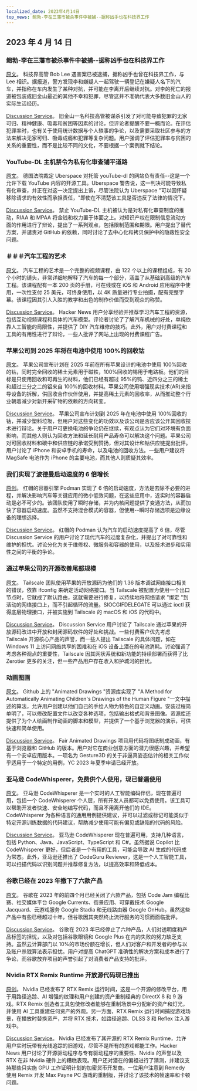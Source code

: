 ```yaml
---
localized_date: 2023年4月14日
top_news: 鲍勃-李在三藩市被杀事件中被捕--据称凶手也在科技界工作
---
```




## 2023 年 4 月 14 日

### 鲍勃-李在三藩市被杀事件中被捕--据称凶手也在科技界工作

[原文](https://missionlocal.org/2023/04/bob-lee-killing-arrest-made-san-francisco/)。
科技界高管 Bob Lee 遇害案已被逮捕，据称凶手也曾在科技界工作，与 Lee 相识。据报道，警方发现李和嫌疑人一起驾驶一辆登记在嫌疑人名下的汽车，并指称在车内发生了某种对抗，并可能在李离开后继续对抗。对李的死亡的报道被包装成旧金山最近的其他不幸和犯罪，尽管这并不准确代表大多数旧金山人的实际生活经历。

[Discussion Service](http://news.ycombinator.com/item?id=35555525)。
旧金山一名科技高管被谋杀引发了对可能导致犯罪的无家可归、精神健康、吸毒和贫困等因素的讨论，但评论者提醒不要一概而论。在评估犯罪率时，也有关于使用统计数据与个人轶事的争论，以及需要采取社区参与的方法来解决无家可归、吸毒成瘾和犯罪等复杂问题。用户强调了评估犯罪率与贫困的关系的重要性，而不是比较不同的文化，不要根据一个案例就下结论。

### YouTube-DL 主机禁令为私有化审查铺平道路

[原文](https://torrentfreak.com/youtube-dl-hosting-ban-paves-the-way-to-privatized-censorship-230411/)。
德国法院裁定 Uberspace 对托管 youTube-dl 的网站负有责任--这是一个允许下载 YouTube 内容的开源工具。Uberspace 警告说，这一判决可能导致私有化审查，并正在对这一决定提出上诉，尽管法院认为 Uberspace "可以因怀疑移除请求的有效性而承担责任，"即使在不清楚该工具是否违反了法律的情况下。

[Discussion Service](http://news.ycombinator.com/item?id=35553337)。
禁止 YouTube-DL 主机被认为是对私有化审查制度的推动，RIAA 和 MPAA 将金钱和权力置于体面之上。对知识产权在限制信息流动方面的作用进行了辩论，提出了一系列观点，包括限制范围和期限。用户提出了替代方案，并谴责对 GitHub 的依赖，同时讨论了去中心化和拷贝保护中的隐蔽性安全问题。

### ＃＃＃汽车工程的艺术

[原文](https://www.howacarworks.com/video-course)。
汽车工程的艺术是一个完整的视频课程，由 122 个以上的课程组成，有 20 个小时的镜头，非常详细地解释了汽车的每一个部分，涵盖了从基础到高级的汽车工程。该课程配有一本 200 页的手册，可在线或在 iOS 和 Android 应用程序中使用，一次性支付 25 美元，可终身使用，以 4K 质量进行专业拍摄，配有完整字幕。该课程因其引人入胜的教学和出色的制作价值而受到观众的称赞。

[Discussion Service](http://news.ycombinator.com/item?id=35552393)。
Hacker News 用户分享经验并推荐学习汽车工程的资源，包括互动视频课程和具体的汽车模型。评论者讨论了了解汽车机械的好处，单纯依靠人工智能的局限性，并提供了 DIY 汽车维修的技巧。此外，用户对付费课程和工具的有用性进行了辩论，一些人批评了网站上出现的付费课程广告。

### 苹果公司到 2025 年将在电池中使用 100%的回收钴

[原文](https://www.apple.com/newsroom/2023/04/apple-will-use-100-percent-recycled-cobalt-in-batteries-by-2025/)。
苹果公司宣布计划在 2025 年前在所有苹果设计的电池中使用 100%回收的钴，同时完全回收的稀土元素用于磁铁，100%回收的锡用于电路板。他们的目标是只使用回收和可再生的材料，他们已经有超过 95%的钨、近四分之三的稀土和超过三分之二的铝来自 100%的回收材料。苹果公司使用增强现实技术(AR)来指导设备的拆解，供回收合作伙伴使用，并提高稀土元素的回收率，从而推动整个行业朝着减少对新开采矿物的依赖的方向转变。

[Discussion Service](http://news.ycombinator.com/item?id=35554270)。
苹果公司宣布计划到 2025 年在电池中使用 100%回收的钴，并减少塑料垃圾，但用户对这些变化的功效以及该公司是否应该公开其回收技术进行辩论。关于用户可更换电池的争论仍在继续，有观点认为它们对环境有负面影响，而其他人则认为回收方法和延长耐用产品寿命可以解决这个问题。苹果公司对可回收材料和碳中和供应链的承诺受到赞扬，但对其设计和钴供应链提出批评。用户讨论了 iPhone 和安卓手机的寿命，以及电池的回收方法。一些用户建议将 MagSafe 电池作为 iPhone 的主要电池，而其他人则质疑其效率。

### 我们实现了波德曼启动速度的 6 倍增长

[原创](https://www.redhat.com/sysadmin/speed-containers-podman-raspberry-pi)。
红帽的容器引擎 Podman 实现了 6 倍的启动速度，方法是去除不必要的进程，并解决影响汽车等关键应用的微小低效问题，在这些应用中，近实时的容器启动是必不可少的。该团队使用了瞬时存储，并为内核问题提供了变通方法，从而加快了容器启动速度。虽然不支持混合模式的容器，但使用--瞬时存储选项是边缘设备的理想选择。

[Discussion Service](http://news.ycombinator.com/item?id=35551830)。
红帽的 Podman 认为汽车的启动速度提高了 6 倍，尽管 Discussion Service 的用户讨论了现代汽车的过度复杂化，并提出了对可靠性和维护的担忧。讨论分化为关于维修权、微服务和容器的使用，以及技术进步和实用性之间的平衡的争论。

### 通过苹果公司的开源改善尾部规模

[原文](https://tailscale.dev/blog/darwin-spelunking)。
Tailscale 团队使用苹果的开放源码为他们的 1.36 版本调试网络接口相关的错误，依靠 ifconfig 来确定活动网络接口。当 Tailscale 被配置为使用一个出口节点时，它就成了默认路由，这就需要进行修复，以持续地将网络请求 "绑定 "到活动的网络接口上，而不引起循环的流量。SIOCGIFDELEGATE 可以通过 ioctl 获得底层物理接口，并被实施到 Tailscale 的 macOS 和 iOS 的代码中。

[Discussion Service](http://news.ycombinator.com/item?id=35559124)。
Discussion Service 用户讨论了 Tailscale 通过苹果的开放源码改进中开放和封闭源码软件的好处和挑战。一些付费客户优先考虑 Tailscale 开源核心产品的声誉，而一些人提出 Tailscale 的具体问题，如在 Windows 11 上访问网络共享的困难和在 iOS 设备上潜在的电池消耗。讨论强调了考虑各种观点的重要性，Tailscale 因其网状系统和新功能的持续部署而获得了比 Zerotier 更多的关注，但一些产品用户存在收入和护城河的担忧。

### 动画图画

[原文](https://fairanimateddrawings.com/site/home)。
Github 上的 "Animated Drawings "资源库实现了 "A Method for Automatically Animating Children's Drawings of the Human Figure "一文中描述的算法，允许用户创建以他们自己的手绘人物为特色的自定义动画。安装过程简单明了，可以修改配置文件以改变各种选项，包括输出格式和背景图像。资源库还提供了为个人绘画制作动画的脚本和模型，并提供了一个基于浏览器的演示，可供快速和简单使用。

[Discussion Service](http://news.ycombinator.com/item?id=35561203)。
Fair Animated Drawings 项目用代码将图纸制成动画，有基于浏览器和 GitHub 的版本。用户对它在商业创意方面的潜力很感兴趣，并希望有一个安卓应用版本。一项名为 Gesture3D 的关于非逼真姿态估计的相关工作似乎适用于一个特定的用例，YC 2023 年夏季申请已经开放。

### 亚马逊 CodeWhisperer，免费供个人使用，现已普遍使用

[原文](https://aws.amazon.com/blogs/aws/amazon-codewhisperer-free-for-individual-use-is-now-generally-available/)。
亚马逊 CodeWhisperer 是一个实时的人工智能编码伴侣，现在普遍可用，包括一个 CodeWhisperer 个人层，所有开发人员都可以免费使用。该工具可以帮助开发者快速、安全地编写代码，而且不用离开他们的 IDE。CodeWhisperer 为各种语言的通用用例提供建议，并可以过滤或标记可能类似于特定开源训练数据的代码建议，帮助减少使用可能有偏见或缺陷的代码的风险。

[Discussion Service](http://news.ycombinator.com/item?id=35554460)。
亚马逊 CodeWhisperer 现在普遍可用，支持几种语言，包括 Python、Java、JavaScript、TypeScript 和 C#。虽然据说 Copilot 比 CodeWhisperer 更好，但后者是一个有用的工具，可能会导致 AI 生成的代码成为常态。此外，亚马逊还推出了 CodeGuru Reviewer，这是一个人工智能工具，可以扫描代码以识别问题并推荐修复方法，以提高效率和降低成本。

### 谷歌已经在 2023 年撤下了六款产品

[原文](https://toolhub.tech/blog/Google-2023-Shutdown-Spree-6-Products-Pulled-in-Just-4-Months/)。
谷歌在 2023 年的前四个月已经关闭了六款产品，包括 Code Jam 编程比赛、社交媒体平台 Google Currents、街景应用、可穿戴技术 Google Jacquard、云游戏服务 Google Stadia 和无线路由器 Google OnHub。虽然这些产品中有些已经超过十年，但谷歌因其突然终止流行服务的习惯而面临批评。

[Discussion Service](http://news.ycombinator.com/item?id=35553421)。
谷歌在 2023 年已经停止了六种产品，人们对透明度和产品标签的担忧，以及对包括谷歌眼镜和 Google Plus 在内的失败的努力缺乏支持。虽然云计算部门以 10%的市场份额在增长，但人们对客户和开发者的参与以及账户杀戮算法表示担忧。用户对提高 ChatGPT 准确性的解决方案和成本进行了争论，而谷歌放弃项目的声誉引起了对消费者产品支持的批评。

### Nvidia RTX Remix Runtime 开放源代码现已推出

[原创](https://www.nvidia.com/en-us/geforce/news/rtx-remix-runtime-open-source-download/)。
Nvidia 已经发布了 RTX Remix 运行时间，这是一个开源的修改平台，用于用路径追踪、AI 增强的纹理和用户创建的资产重制经典的 DirectX 8 和 9 游戏。RTX Remix 创造者工具包使修改者能够在重制场景中分配新的资产和灯光，并使用 AI 工具重建任何资产的外观。另一方面，RTX Remix 运行时间捕捉游戏场景，在播放时替换资产，并将 RTX 技术，如路径追踪、DLSS 3 和 Reflex 注入游戏中。

[Discussion Service](http://news.ycombinator.com/item?id=35552378)。
Nvidia 已经发布了其开源的 RTX Remix Runtime，允许用户实时玩带有光线追踪的旧游戏，尽管不是所有的游戏都能工作。Hacker News 用户讨论了开源驱动程序与专有驱动程序的重要性、Nvidia 的声誉以及 RTX 在非 Nvidia 硬件上的糟糕表现。用户还对潜在的偏袒进行了猜测，并建议支持那些只实施 GPU 工作证明计划的加密货币开发商。一位用户注意到 Remedy 使用 Remix 开发 Max Payne PC 游戏的重制版，并讨论了该技术的帧速率和卡顿问题。



